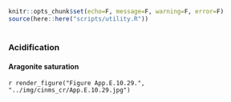 
```r
knitr::opts_chunk$set(echo=F, message=F, warning=F, error=F)
source(here::here("scripts/utility.R"))
```

# {.tabset}

### Acidification {.tabset}
#### Aragonite saturation

`r render_figure("Figure App.E.10.29.", "../img/cinms_cr/App.E.10.29.jpg")`

